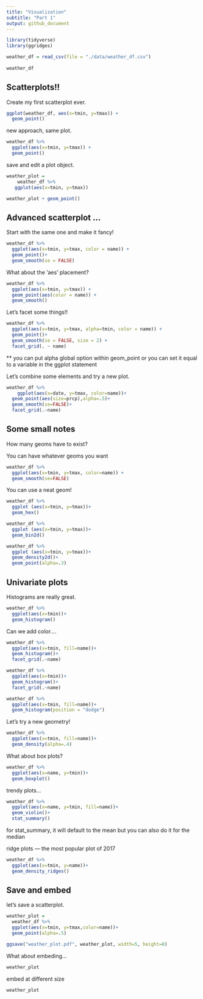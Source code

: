 ```yaml
---
title: "Visualization"
subtitle: "Part 1"
output: github_document
---
```


```r
library(tidyverse)
library(ggridges)
```

```r
weather_df = read_csv(file = "./data/weather_df.csv")
  
weather_df
```

## Scatterplots!!

Create my first scatterplot ever.

```r
ggplot(weather_df, aes(x=tmin, y=tmax)) +
  geom_point()
```

new approach, same plot.

```r
weather_df %>%
  ggplot(aes(x=tmin, y=tmax)) +
  geom_point()
```

save and edit a plot object.

```r
weather_plot =
    weather_df %>%
   ggplot(aes(x=tmin, y=tmax))

weather_plot + geom_point()
```

## Advanced scatterplot ...

Start with the same one and make it fancy!

```r
weather_df %>%
  ggplot(aes(x=tmin, y=tmax, color = name)) +
  geom_point()+
  geom_smooth(se = FALSE)
```

What about the 'aes' placement?

```r
weather_df %>%
  ggplot(aes(x=tmin, y=tmax)) +
  geom_point(aes(color = name)) +
  geom_smooth()
```

Let's facet some things!!

```r
weather_df %>%
  ggplot(aes(x=tmin, y=tmax, alpha=tmin, color = name)) +
  geom_point()+
  geom_smooth(se = FALSE, size = 2) +
  facet_grid(. ~ name)
```
** you can put alpha global option within geom_point or you can set it equal to a variable in the ggplot statement

Let's combine some elements and try a new plot.

```r
weather_df %>%
    ggplot(aes(x=date, y=tmax, color=name))+
  geom_point(aes(size=prcp),alpha=.5)+
  geom_smooth(se=FALSE)+
  facet_grid(.~name)
```
## Some small notes

How many geoms have to exist?

You can have whatever geoms you want

```r
weather_df %>%
  ggplot(aes(x=tmin, y=tmax, color=name)) +
  geom_smooth(se=FALSE)
```

You can use a neat geom!

```r
weather_df %>%
  ggplot (aes(x=tmin, y=tmax))+
  geom_hex()
```

```r
weather_df %>%
  ggplot (aes(x=tmin, y=tmax))+
  geom_bin2d()
```
```r
weather_df %>%
  ggplot (aes(x=tmin, y=tmax))+
  geom_density2d()+
  geom_point(alpha=.3)
```

## Univariate plots

Histograms are really great.

```r
weather_df %>%
  ggplot(aes(x=tmin))+
  geom_histogram()
```

Can we add color....

```r
weather_df %>%
  ggplot(aes(x=tmin, fill=name))+
  geom_histogram()+
  facet_grid(.~name)
```
```r
weather_df %>%
  ggplot(aes(x=tmin))+
  geom_histogram()+
  facet_grid(.~name)
```

```r
weather_df %>%
  ggplot(aes(x=tmin, fill=name))+
  geom_histogram(position = "dodge")
```

Let's try a new geometry!

```r
weather_df %>%
  ggplot(aes(x=tmin, fill=name))+
  geom_density(alpha=.4)
```

What about box plots?

```r
weather_df %>%
  ggplot(aes(x=name, y=tmin))+
  geom_boxplot()
```

trendy plots...


```r
weather_df %>%
  ggplot(aes(x=name, y=tmin, fill=name))+
  geom_violin()+
  stat_summary()
```

for stat_summary, it will default to the mean but you can also do it for the median

ridge plots --- the most popular plot of 2017

```r
weather_df %>%
  ggplot(aes(x=tmin, y=name))+
  geom_density_ridges()
```

## Save and embed

let's save a scatterplot.

```r
weather_plot =
  weather_df %>%
  ggplot(aes(x=tmin, y=tmax,color=name))+
  geom_point(alpha=.5)

ggsave("weather_plot.pdf", weather_plot, width=5, height=8)
```

What about embeding...
```r
weather_plot
```

embed at different size
```r
weather_plot
```



